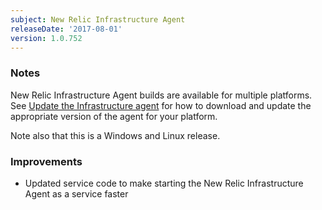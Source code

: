 ```yaml
---
subject: New Relic Infrastructure Agent
releaseDate: '2017-08-01'
version: 1.0.752
---
```


### Notes

New Relic Infrastructure Agent builds are available for multiple platforms. See [Update the Infrastructure agent](https://docs.newrelic.com/docs/infrastructure/new-relic-infrastructure/installation/update-infrastructure-agent) for how to download and update the appropriate version of the agent for your platform.

Note also that this is a Windows and Linux release.

### Improvements

* Updated service code to make starting the New Relic Infrastructure Agent as a service faster
